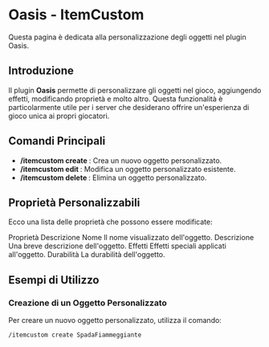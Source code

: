 
# Oasis - ItemCustom

<InfoBox>
  Questa pagina è dedicata alla personalizzazione degli oggetti nel plugin Oasis.
</InfoBox>

## Introduzione

Il plugin **Oasis** permette di personalizzare gli oggetti nel gioco, aggiungendo effetti, modificando proprietà e molto altro. Questa funzionalità è particolarmente utile per i server che desiderano offrire un'esperienza di gioco unica ai propri giocatori.

## Comandi Principali

- **/itemcustom create <nome>**: Crea un nuovo oggetto personalizzato.
- **/itemcustom edit <nome>**: Modifica un oggetto personalizzato esistente.
- **/itemcustom delete <nome>**: Elimina un oggetto personalizzato.

## Proprietà Personalizzabili

Ecco una lista delle proprietà che possono essere modificate:

<ItemTable>
  <thead>
    <tr>
      <th>Proprietà</th>
      <th>Descrizione</th>
    </tr>
  </thead>
  <tbody>
    <tr>
      <td>Nome</td>
      <td>Il nome visualizzato dell'oggetto.</td>
    </tr>
    <tr>
      <td>Descrizione</td>
      <td>Una breve descrizione dell'oggetto.</td>
    </tr>
    <tr>
      <td>Effetti</td>
      <td>Effetti speciali applicati all'oggetto.</td>
    </tr>
    <tr>
      <td>Durabilità</td>
      <td>La durabilità dell'oggetto.</td>
    </tr>
  </tbody>
</ItemTable>

## Esempi di Utilizzo

### Creazione di un Oggetto Personalizzato

Per creare un nuovo oggetto personalizzato, utilizza il comando:

```bash
/itemcustom create SpadaFiammeggiante